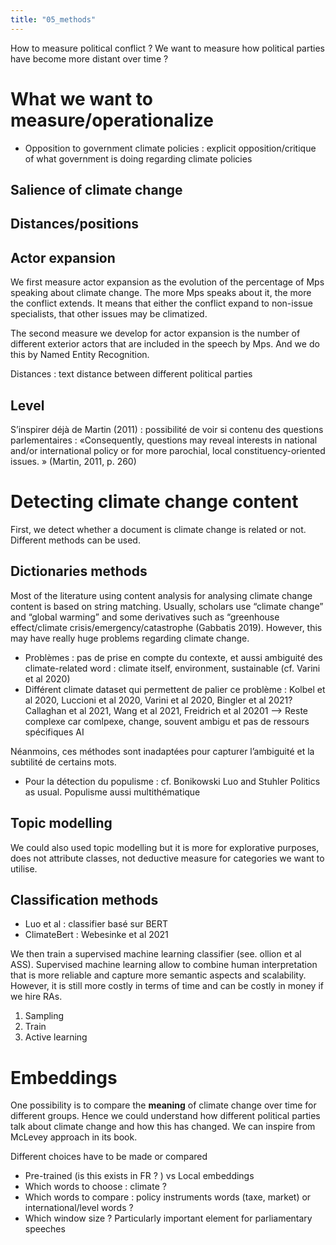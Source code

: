 ```yaml
---
title: "05_methods"
---
```


How to measure political conflict ? We want to measure how political parties have become more distant over time ?

# What we want to measure/operationalize

- Opposition to government climate policies : explicit opposition/critique of what government is doing regarding climate policies


## Salience of climate change
## Distances/positions
## Actor expansion

We first measure actor expansion as the evolution of the percentage of Mps speaking about climate change. The more Mps speaks about it, the more the conflict extends. It means that either the conflict expand to non-issue specialists, that other issues may be climatized. 

The second measure we develop for actor expansion is the number of different exterior actors that are included in the speech by Mps. And we do this by Named Entity Recognition. 

Distances : text distance between different political parties


## Level

S'inspirer déjà de Martin (2011) : possibilité de voir si contenu des questions parlementaires : «Consequently, questions may reveal interests in national and/or international policy or for more parochial, local constituency-oriented issues. » (Martin, 2011, p. 260)





# Detecting climate change content

First, we detect whether a document is climate change is related or not. Different methods can be used. 

## Dictionaries methods

Most of the literature using content analysis for analysing climate change content is based on string matching. Usually, scholars use "climate change" and "global warming" and some derivatives such as "greenhouse effect/climate crisis/emergency/catastrophe (Gabbatis 2019). However, this may have really huge problems regarding climate change. 

- Problèmes : pas de prise en compte du contexte,  et aussi ambiguité des climate-related word : climate itself, environment, sustainable (cf. Varini et al 2020)
- Différent climate dataset qui permettent de palier ce problème : Kolbel et al 2020, Luccioni et al 2020, Varini et al 2020, Bingler et al 2021? Callaghan et al 2021, Wang et al 2021, Freidrich et al 20201 --> Reste complexe car comlpexe, change, souvent ambigu et pas de ressours spécifiques AI

Néanmoins, ces méthodes sont inadaptées pour capturer l'ambiguité et la subtilité de certains mots. 

- Pour la détection du populisme : cf. Bonikowski Luo and Stuhler Politics as usual. Populisme aussi multithématique

## Topic modelling

We could also used topic modelling but it is more for explorative purposes, does not attribute classes, not deductive measure for categories we want to utilise. 


## Classification methods




- Luo et al : classifier basé sur BERT
- ClimateBert : Webesinke et al 2021


We then train a supervised machine learning classifier (see. ollion et al ASS). Supervised machine learning allow to combine human interpretation that is more reliable and capture more semantic aspects and scalability. However, it is still more costly in terms of time and can be costly in money if we hire RAs. 


1. Sampling
2. Train
3. Active learning



# Embeddings

One possibility is to compare the **meaning** of climate change over time for different groups. Hence we could understand how different political parties talk about climate change and how this has changed. We can inspire from McLevey approach in its book. 

Different choices have to be made or compared

- Pre-trained (is this exists in FR ? ) vs Local embeddings
- Which words to choose : climate ? 
- Which words to compare : policy instruments words (taxe, market) or international/level words ?
- Which window size ? Particularly important element for parliamentary speeches

